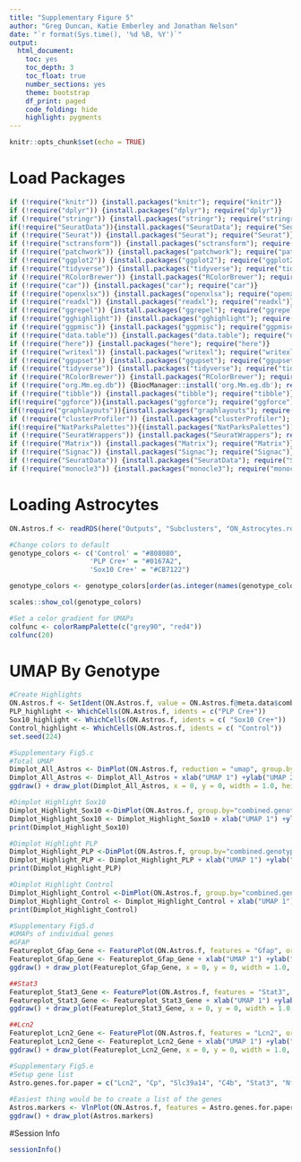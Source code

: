 ```yaml
---
title: "Supplementary Figure 5"
author: "Greg Duncan, Katie Emberley and Jonathan Nelson"
date: "`r format(Sys.time(), '%d %B, %Y')`"
output:
  html_document: 
    toc: yes
    toc_depth: 3
    toc_float: true
    number_sections: yes
    theme: bootstrap
    df_print: paged
    code_folding: hide
    highlight: pygments
---
```

```r
knitr::opts_chunk$set(echo = TRUE)
```


# Load Packages
```r
if (!require("knitr")) {install.packages("knitr"); require("knitr")}
if (!require("dplyr")) {install.packages("dplyr"); require("dplyr")}
if (!require("stringr")) {install.packages("stringr"); require("stringr")}
if(!require("SeuratData")){install.packages("SeuratData"); require("SeurateData")}
if (!require("Seurat")) {install.packages("Seurat"); require("Seurat")}
if (!require("sctransform")) {install.packages("sctransform"); require("sctransform")}
if (!require("patchwork")) {install.packages("patchwork"); require("patchwork")}
if (!require("ggplot2")) {install.packages("ggplot2"); require("ggplot2")}
if (!require("tidyverse")) {install.packages("tidyverse"); require("tidyverse")}
if (!require("RColorBrewer")) {install.packages("RColorBrewer"); require("RColorBrewer")}
if (!require("car")) {install.packages("car"); require("car")}
if (!require("openxlsx")) {install.packages("openxlsx"); require("openxlsx")}
if (!require("readxl")) {install.packages("readxl"); require("readxl")}
if (!require("ggrepel")) {install.packages("ggrepel"); require("ggrepel")}
if (!require("gghighlight")) {install.packages("gghighlight"); require("gghighlight")}
if (!require("ggpmisc")) {install.packages("ggpmisc"); require("ggpmisc")}
if (!require("data.table")) {install.packages("data.table"); require("data.table")}
if (!require("here")) {install.packages("here"); require("here")}
if (!require("writexl")) {install.packages("writexl"); require("writexl")}
if (!require("ggupset")) {install.packages("ggupset"); require("ggupset")}
if (!require("tidyverse")) {install.packages("tidyverse"); require("tidyverse")}
if (!require("RColorBrewer")) {install.packages("RColorBrewer"); require("RColorBrewer")}
if (!require("org.Mm.eg.db")) {BiocManager::install('org.Mm.eg.db'); require("org.Mm.eg.db")}
if (!require("tibble")) {install.packages("tibble"); require("tibble")} # rownames_to_column
if(!require("ggforce")){install.packages("ggforce"); require("ggforce")}
if(!require("graphlayouts")){install.packages("graphlayouts"); require("graphlayouts")}
if (!require("clusterProfiler")) {install.packages("clusterProfiler"); require("clusterProfiler")} # bitr
if(!require("NatParksPalettes")){(install.packages("NatParksPalettes")); require("NatParksPalettes")}
if (!require("SeuratWrappers")) {install.packages("SeuratWrappers"); require("SeuratWrappers")}
if (!require("Matrix")) {install.packages("Matrix"); require("Matrix")}
if (!require("Signac")) {install.packages("Signac"); require("Signac")}
if (!require("SeuratData")) {install.packages("SeuratData"); require("SeuratData")}
if (!require("monocle3")) {install.packages("monocle3"); require("monocle3")}
```

# Loading Astrocytes 
```r


ON.Astros.f <- readRDS(here("Outputs", "Subclusters", "ON_Astrocytes.rds"))

#Change colors to default
genotype_colors <- c('Control' = "#808080",
                    'PLP Cre+' = "#0167A2",
                    'Sox10 Cre+' = "#CB7122")

genotype_colors <- genotype_colors[order(as.integer(names(genotype_colors)))]

scales::show_col(genotype_colors)

#Set a color gradient for UMAPs
colfunc <- colorRampPalette(c("grey90", "red4"))
colfunc(20)
```

# UMAP By Genotype
```r
#Create Highlights
ON.Astros.f <- SetIdent(ON.Astros.f, value = ON.Astros.f@meta.data$combined.genotype)
PLP_highlight <- WhichCells(ON.Astros.f, idents = c("PLP Cre+"))
Sox10_highlight <- WhichCells(ON.Astros.f, idents = c( "Sox10 Cre+"))
Control_highlight <- WhichCells(ON.Astros.f, idents = c( "Control"))
set.seed(224)

#Supplementary Fig5.c
#Total UMAP
Dimplot_All_Astros <- DimPlot(ON.Astros.f, reduction = "umap", group.by = "combined.genotype", shuffle = TRUE, cols = genotype_colors, pt.size = 4) + NoLegend() + NoAxes() + ggtitle("Dimplot all Astros Lineage" + theme(axis.title = element_blank()))
Dimplot_All_Astros <- Dimplot_All_Astros + xlab("UMAP 1") +ylab("UMAP 2")
ggdraw() + draw_plot(Dimplot_All_Astros, x = 0, y = 0, width = 1.0, height = 1.0)

#Dimplot Highlight Sox10
Dimplot_Highlight_Sox10 <-DimPlot(ON.Astros.f, group.by="combined.genotype", cells.highlight= Sox10_highlight, cols.highlight = "#CB7122", sizes.highlight = 4,  cols= "grey90", pt.size = 4)+ NoLegend() + ggtitle("Sox10 Highlight" + theme(axis.title = element_blank()))
Dimplot_Highlight_Sox10 <- Dimplot_Highlight_Sox10 + xlab("UMAP 1") +ylab("UMAP 2")
print(Dimplot_Highlight_Sox10)

#Dimplot Highlight PLP
Dimplot_Highlight_PLP <-DimPlot(ON.Astros.f, group.by="combined.genotype", cells.highlight= PLP_highlight, cols.highlight = "#0167A2", sizes.highlight = 4, cols= "grey90", pt.size = 4)+ NoLegend() + ggtitle("PLP Highlight" + theme(axis.title = element_blank()))
Dimplot_Highlight_PLP <- Dimplot_Highlight_PLP + xlab("UMAP 1") +ylab("UMAP 2")
print(Dimplot_Highlight_PLP)

#Dimplot Highlight Control
Dimplot_Highlight_Control <-DimPlot(ON.Astros.f, group.by="combined.genotype", cells.highlight= Control_highlight, cols.highlight = "808080", sizes.highlight = 4, cols= "grey90", pt.size = 4)+ NoLegend() + ggtitle("Control Highlight" + theme(axis.title = element_blank()))
Dimplot_Highlight_Control <- Dimplot_Highlight_Control + xlab("UMAP 1") +ylab("UMAP 2")
print(Dimplot_Highlight_Control)

#Supplementary Fig5.d
#UMAPs of individual genes
#GFAP
Featureplot_Gfap_Gene <- FeaturePlot(ON.Astros.f, features = "Gfap", order = TRUE, cols = colfunc(20), pt.size = 5) + NoAxes() + NoLegend() + ggtitle("Gfap Gene" + theme(axis.title = element_blank()))
Featureplot_Gfap_Gene <- Featureplot_Gfap_Gene + xlab("UMAP 1") +ylab("UMAP 2")
ggdraw() + draw_plot(Featureplot_Gfap_Gene, x = 0, y = 0, width = 1.0, height = 1.0)

##Stat3
Featureplot_Stat3_Gene <- FeaturePlot(ON.Astros.f, features = "Stat3", order = TRUE, cols = colfunc(20), pt.size = 5) + NoAxes() + NoLegend() + ggtitle("Stat3 Gene" + theme(axis.title = element_blank()))
Featureplot_Stat3_Gene <- Featureplot_Stat3_Gene + xlab("UMAP 1") +ylab("UMAP 2")
ggdraw() + draw_plot(Featureplot_Stat3_Gene, x = 0, y = 0, width = 1.0, height = 1.0)

##Lcn2
Featureplot_Lcn2_Gene <- FeaturePlot(ON.Astros.f, features = "Lcn2", order = TRUE, cols = colfunc(20), pt.size = 5) + NoAxes() + NoLegend() + ggtitle("Lcn2 Gene" + theme(axis.title = element_blank()))
Featureplot_Lcn2_Gene <- Featureplot_Lcn2_Gene + xlab("UMAP 1") +ylab("UMAP 2")
ggdraw() + draw_plot(Featureplot_Lcn2_Gene, x = 0, y = 0, width = 1.0, height = 1.0)

#Supplementary Fig5.e
#Setup gene list
Astro.genes.for.paper = c("Lcn2", "Cp", "Slc39a14", "C4b", "Stat3", "Nfkbia", "Ptn", "Cd109", "S1pr3","Vim", "Gfap", "Aqp4", "Sox9")
 
#Easiest thing would be to create a list of the genes
Astros.markers <- VlnPlot(ON.Astros.f, features = Astro.genes.for.paper, fill.by = "ident", cols = genotype_colors, group.by = "combined.genotype", stack = TRUE, flip = TRUE, pt.size = 0) + RotatedAxis()  + NoLegend() + ggtitle("Astros.markers"+ theme(axis.title = element_blank(),  axis.title.x = element_blank(), axis.title.y = element_blank()))
ggdraw() + draw_plot(Astros.markers)


```
#Session Info
```r
sessionInfo()
```

